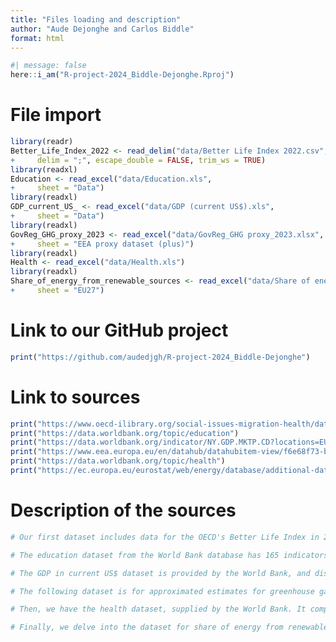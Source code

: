 ```yaml
---
title: "Files loading and description"
author: "Aude Dejonghe and Carlos Biddle"
format: html
---
```


```r
#| message: false
here::i_am("R-project-2024_Biddle-Dejonghe.Rproj")
```

# File import
```r
library(readr)
Better_Life_Index_2022 <- read_delim("data/Better Life Index 2022.csv", 
+     delim = ";", escape_double = FALSE, trim_ws = TRUE)
library(readxl)
Education <- read_excel("data/Education.xls", 
+     sheet = "Data")
library(readxl)
GDP_current_US_ <- read_excel("data/GDP (current US$).xls", 
+     sheet = "Data")
library(readxl)
GovReg_GHG_proxy_2023 <- read_excel("data/GovReg_GHG proxy_2023.xlsx", 
+     sheet = "EEA proxy dataset (plus)")
library(readxl)
Health <- read_excel("data/Health.xls")
library(readxl)
Share_of_energy_from_renewable_sources <- read_excel("data/Share of energy from renewable sources.xlsx", 
+     sheet = "EU27")
```

# Link to our GitHub project
```r
print("https://github.com/audedjgh/R-project-2024_Biddle-Dejonghe")
```

# Link to sources
```r
print("https://www.oecd-ilibrary.org/social-issues-migration-health/data/oecd-social-and-welfare-statistics/better-life-index-edition-2022_a4815531-en")
print("https://data.worldbank.org/topic/education")
print("https://data.worldbank.org/indicator/NY.GDP.MKTP.CD?locations=EU")
print("https://www.eea.europa.eu/en/datahub/datahubitem-view/f6e68f73-b494-4f8c-8c73-8a153a53f64a")
print("https://data.worldbank.org/topic/health")
print("https://ec.europa.eu/eurostat/web/energy/database/additional-data#Short%20assessment%20of%20renewable%20energy%20sources%20(SHARES)")
```

# Description of the sources
```r
# Our first dataset includes data for the OECD's Better Life Index in 2022. This compares well-being in all 27 EU countries, based on 11 topics concerning quality of life and material living conditions. Air pollution, life satisfaction, educational attainment, student skills, and years in education are among the indicators available.

# The education dataset from the World Bank database has 165 indicators to choose from, regarding education levels, employment, government investment and more. Some of the key aspects are enrolment rates, gender disparities, and pupil-teacher ratios. It classes nations - we'll consider all 27 EU countries - into 4 income groups (high income, upper middle income, lower middle income, low income).

# The GDP in current US$ dataset is provided by the World Bank, and displays annual data on the gross domestic product of countries worldwide. It's calculated with official exchange rates, without adjusting for inflation or purchasing power parity, and represents the monetary value of all finished goods and services produced in an economy.

# The following dataset is for approximated estimates for greenhouse gas emissions in different sectors across countries, sourced from the European Environment Agency Datahub. It offers estimates for total emissions along with industry-specific contributions, for instance, those relating to energy, transport, and agriculture. The data is crucial for policymakers, researchers and environmentalists to study progress in emission reductions,

# Then, we have the health dataset, supplied by the World Bank. It comprises an extensive collection of indicators to choose from, such as life expectancy, mortality rates, risk factors, disease-specific data, healthcare spending, and access to essential services.

# Finally, we delve into the dataset for share of energy from renewable resources from 2004 to 2022, issued by Eurostat. The short assessment of renewable energy sources (SHARES) tool provides in-depth statistics on the fraction of renewable energy sources to gross final energy consumption in EU member states. The data covers electricity, heating and cooling, and transport. Key points include national shares of renewable energy, normalised values for hydropower and wind power, and compliance with sustainability criteria.
```

